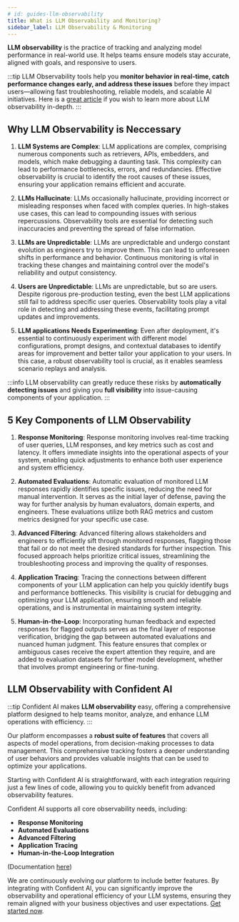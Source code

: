 ```yaml
---
# id: guides-llm-observability
title: What is LLM Observability and Monitoring?
sidebar_label: LLM Observability & Monitoring
---
```


<head>
  <link
    rel="canonical"
    href="https://deepeval.com/guides/guides-llm-observability"
  />
</head>

**LLM observability** is the practice of tracking and analyzing model performance in real-world use. It helps teams ensure models stay accurate, aligned with goals, and responsive to users.

:::tip
LLM Observability tools help you **monitor behavior in real-time, catch performance changes early, and address these issues** before they impact users—allowing fast troubleshooting, reliable models, and scalable AI initiatives. Here is a [great article](https://www.confident-ai.com/blog/what-is-llm-observability-the-ultimate-llm-monitoring-guide) if you wish to learn more about LLM observability in-depth.
:::

## Why LLM Observability is Neccessary

1. **LLM Systems are Complex**: LLM applications are complex, comprising numerous components such as retrievers, APIs, embedders, and models, which make debugging a daunting task. This complexity can lead to performance bottlenecks, errors, and redundancies. Effective observability is crucial to identify the root causes of these issues, ensuring your application remains efficient and accurate.

2. **LLMs Hallucinate**: LLMs occasionally hallucinate, providing incorrect or misleading responses when faced with complex queries. In high-stakes use cases, this can lead to compounding issues with serious repercussions. Observability tools are essential for detecting such inaccuracies and preventing the spread of false information.

3. **LLMs are Unpredictable**: LLMs are unpredictable and undergo constant evolution as engineers try to improve them. This can lead to unforeseen shifts in performance and behavior. Continuous monitoring is vital in tracking these changes and maintaining control over the model's reliability and output consistency.

4. **Users are Unpredictable**: LLMs are unpredictable, but so are users. Despite rigorous pre-production testing, even the best LLM applications still fail to address specific user queries. Observability tools play a vital role in detecting and addressing these events, facilitating prompt updates and improvements.

5. **LLM applications Needs Experimenting**: Even after deployment, it's essential to continuously experiment with different model configurations, prompt designs, and contextual databases to identify areas for improvement and better tailor your application to your users. In this case, a robust observability tool is crucial, as it enables seamless scenario replays and analysis.

:::info
LLM observability can greatly reduce these risks by **automatically detecting issues** and giving you **full visibility** into issue-causing components of your application.
:::

## 5 Key Components of LLM Observability

1. **Response Monitoring**: Response monitoring involves real-time tracking of user queries, LLM responses, and key metrics such as cost and latency. It offers immediate insights into the operational aspects of your system, enabling quick adjustments to enhance both user experience and system efficiency.

2. **Automated Evaluations**: Automatic evaluation of monitored LLM responses rapidly identifies specific issues, reducing the need for manual intervention. It serves as the initial layer of defense, paving the way for further analysis by human evaluators, domain experts, and engineers. These evaluations utilize both RAG metrics and custom metrics designed for your specific use case.

3. **Advanced Filtering**: Advanced filtering allows stakeholders and engineers to efficiently sift through monitored responses, flagging those that fail or do not meet the desired standards for further inspection. This focused approach helps prioritize critical issues, streamlining the troubleshooting process and improving the quality of responses.

4. **Application Tracing**: Tracing the connections between different components of your LLM application can help you quickly identify bugs and performance bottlenecks. This visibility is crucial for debugging and optimizing your LLM application, ensuring smooth and reliable operations, and is instrumental in maintaining system integrity.

5. **Human-in-the-Loop**: Incorporating human feedback and expected responses for flagged outputs serves as the final layer of response verification, bridging the gap between automated evaluations and nuanced human judgment. This feature ensures that complex or ambiguous cases receive the expert attention they require, and are added to evaluation datasets for further model development, whether that involves prompt engineering or fine-tuning.

## LLM Observability with Confident AI

:::tip
Confident AI makes **LLM observability** easy, offering a comprehensive platform designed to help teams monitor, analyze, and enhance LLM operations with efficiency.
:::

Our platform encompasses a **robust suite of features** that covers all aspects of model operations, from decision-making processes to data management. This comprehensive tracking fosters a deeper understanding of user behaviors and provides valuable insights that can be used to optimize your applications.

Starting with Confident AI is straightforward, with each integration requiring just a few lines of code, allowing you to quickly benefit from advanced observability features.

Confident AI supports all core observability needs, including:

- **Response Monitoring**
- **Automated Evaluations**
- **Advanced Filtering**
- **Application Tracing**
- **Human-in-the-Loop Integration**

(Documentation [here](https://documentation.confident-ai.com))

We are continuously evolving our platform to include better features. By integrating with Confident AI, you can significantly improve the observability and operational efficiency of your LLM systems, ensuring they remain aligned with your business objectives and user expectations. [Get started now](https://www.confident-ai.com/).
